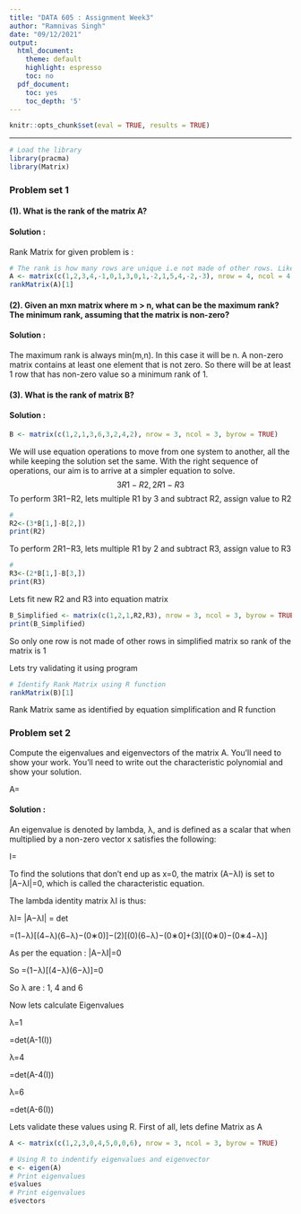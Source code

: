 ---
title: "DATA 605 : Assignment Week3"
author: "Ramnivas Singh"
date: "09/12/2021"
output:
  html_document:
    theme: default
    highlight: espresso
    toc: no
  pdf_document:
    toc: yes
    toc_depth: '5'
---

```{r setup, include=FALSE}
knitr::opts_chunk$set(eval = TRUE, results = TRUE)
```
--------------------------------------------------------------------------------
```{r results='hide', warning=FALSE, message=FALSE}
# Load the library
library(pracma)
library(Matrix)
```
### Problem set 1
#### (1). What is the rank of the matrix A?

\begin{bmatrix} 1 & 2 & 3 & 4 \\
-1 & 0 & 1 & 3 \\
0 & 1 & -2 & 1 \\
5 & 4 & -2 & -3 \\
\end{bmatrix}

#### Solution :
Rank Matrix for given problem is : 
```{r}
# The rank is how many rows are unique i.e not made of other rows. Likewise for columns
A <- matrix(c(1,2,3,4,-1,0,1,3,0,1,-2,1,5,4,-2,-3), nrow = 4, ncol = 4, byrow = TRUE)
rankMatrix(A)[1]
```

#### (2). Given an mxn matrix where m > n, what can be the maximum rank? The minimum rank, assuming that the matrix is non-zero?

#### Solution :
The maximum rank is always min(m,n). In this case it will be n. A non-zero matrix contains at least one element that is not zero. So there will be at least 1 row that has non-zero value so a minimum rank of 1.

#### (3). What is the rank of matrix B?

\begin{bmatrix} 1 & 2 & 1 \\
3 & 6 & 3 \\
2 & 4 & 2 \\
\end{bmatrix}

#### Solution : 
```{r}
B <- matrix(c(1,2,1,3,6,3,2,4,2), nrow = 3, ncol = 3, byrow = TRUE)
```
We will use equation operations to move from one system to another, all the while keeping the solution set the same. With the right sequence of operations, our aim is to arrive at a simpler equation to solve.
$$
3R1−R2,2R1−R3
$$
To perform 3R1−R2, lets multiple R1 by 3 and subtract R2, assign value to R2
```{r}
#
R2<-(3*B[1,]-B[2,])
print(R2)
```

To perform 2R1−R3, lets multiple R1 by 2 and subtract R3, assign value to R3
```{r}
#
R3<-(2*B[1,]-B[3,])
print(R3)
```

Lets fit new R2 and R3 into equation  matrix
```{r}
B_Simplified <- matrix(c(1,2,1,R2,R3), nrow = 3, ncol = 3, byrow = TRUE)
print(B_Simplified)
```
So only one row is not made of other rows in simplified matrix so rank of the matrix is 1

Lets try validating it using program
```{r}
# Identify Rank Matrix using R function
rankMatrix(B)[1]
```

Rank Matrix same as identified by equation simplification and R function

### Problem set 2
Compute the eigenvalues and eigenvectors of the matrix A. You'll need to show your work. You'll need to write out the characteristic polynomial and show your solution.

A=
\begin{bmatrix} 1 & 2 & 3 \\
0 & 4 & 5 \\
0 & 0 & 6 \\
\end{bmatrix}


#### Solution : 

An eigenvalue is denoted by lambda, λ, and is defined as a scalar that when multiplied by a non-zero vector x satisfies the following:

I=
\begin{bmatrix} I & 0 & 0 \\
0 & I & 0 \\
0 & 0 & I \\
\end{bmatrix}

To find the solutions that don’t end up as x=0, the matrix (A−λI) is set to |A−λI|=0, which is called the characteristic equation.

The lambda identity matrix λI is thus:

 λI=\begin{bmatrix} λ & 0 & 0 \\
0 & λ & 0 \\
0 & 0 & λ \\
\end{bmatrix}

|A−λI| = det
\begin{bmatrix} 1−λ & 2 & 3 \\
0 & 4-λ & 0 \\
0 & 0 & 6-λ \\
\end{bmatrix}

=(1−λ)[(4−λ)(6−λ)−(0∗0)]−(2)[(0)(6−λ)−(0∗0]+(3)[(0∗0)−(0∗4−λ)]

As per the equation : 
|A−λI|=0

So 
=(1−λ)[(4−λ)(6−λ)]=0

So λ are : 1, 4 and 6

Now lets calculate Eigenvalues

λ=1

=det(A-1(I))

\begin{bmatrix} 1.0000 \\
0.0000 \\
0.0000 \\
\end{bmatrix}


λ=4

=det(A-4(I))

\begin{bmatrix} 1.6000 \\
2.5000 \\
1.0000 \\
\end{bmatrix}

λ=6

=det(A-6(I))

\begin{bmatrix} 0.6667 \\
1.0000 \\
0.0000 \\
\end{bmatrix}



Lets validate these values using R. First of all, lets define Matrix as A
```{r}
A <- matrix(c(1,2,3,0,4,5,0,0,6), nrow = 3, ncol = 3, byrow = TRUE)

```


```{r}
# Using R to indentify eigenvalues and eigenvector
e <- eigen(A)
# Print eigenvalues 
e$values
# Print eigenvalues 
e$vectors

```

